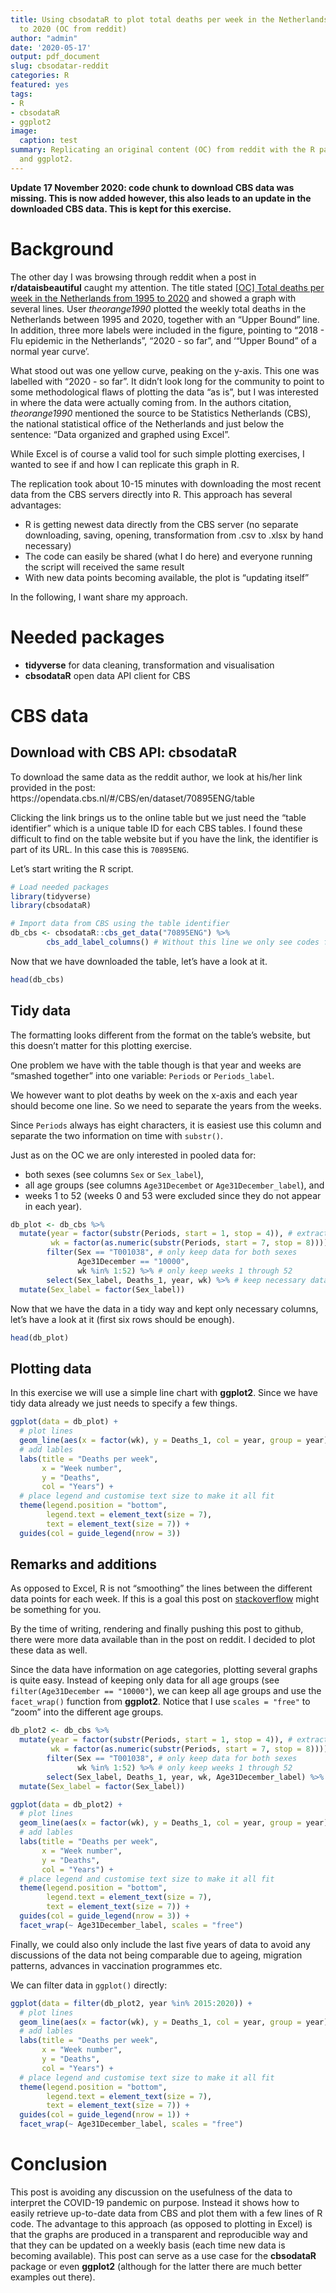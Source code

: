 ```yaml
---
title: Using cbsodataR to plot total deaths per week in the Netherlands from 1995
  to 2020 (OC from reddit)
author: "admin"
date: '2020-05-17'
output: pdf_document
slug: cbsodatar-reddit
categories: R
featured: yes
tags:
- R
- cbsodataR
- ggplot2
image:
  caption: test
summary: Replicating an original content (OC) from reddit with the R packages cbsodataR
  and ggplot2.
---
```


**Update 17 November 2020: code chunk to download CBS data was missing. This is now added however, this also leads to an update in the downloaded CBS data. This is kept for this exercise.**

# Background
The other day I was browsing through reddit when a post in **r/dataisbeautiful**
caught my attention. The title stated
[[OC] Total deaths per week in the Netherlands from 1995 to 2020](https://www.reddit.com/r/dataisbeautiful/comments/gcqqfn/oc_total_deaths_per_week_in_the_netherlands_from/) and showed a graph with several lines. User *theorange1990*
plotted the weekly total deaths in
the Netherlands between 1995 and 2020, together with an "Upper Bound"
line. In addition, three more labels were included in the figure, pointing to
"2018 - Flu epidemic in the Netherlands", "2020 - so far", and '"Upper Bound" of
a normal year curve'.

What stood out was one yellow curve, peaking on the y-axis. This one was
labelled with "2020 - so far". It didn't look long for the community to point to
some methodological flaws of plotting the data "as is", but I was interested in
where the data were actually coming from. In the authors citation, *theorange1990*
mentioned the source to be Statistics Netherlands (CBS), the national statistical
office of the Netherlands and just below the sentence: "Data organized and 
graphed using Excel".

While Excel is of course a valid tool for such simple plotting exercises, I
wanted to see if and how I can replicate this graph in R.

The replication took about 10-15 minutes with downloading the most
recent data from the CBS servers directly into R. This approach has several
advantages:

- R is getting newest data directly from the CBS server (no separate downloading,
saving, opening, transformation from .csv to .xlsx by hand necessary)
- The code can easily be shared (what I do here) and everyone running the script
will received the same result
- With new data points becoming available, the plot is "updating itself"

In the following, I want share my approach.

# Needed packages

- **tidyverse** for data cleaning, transformation and visualisation
- **cbsodataR** open data API client for CBS

# CBS data

## Download with CBS API: cbsodataR
To download the same data as the reddit author, we look at his/her link
provided in the post: https://opendata.cbs.nl/#/CBS/en/dataset/70895ENG/table

Clicking the link brings us to the online table but we just need the "table
identifier" which is a unique table ID for each CBS tables. I found these difficult
to find on the table website but if you have the link, the identifier is part of
its URL. In this case this is `70895ENG`.

Let's start writing the R script.

```r
# Load needed packages
library(tidyverse)
library(cbsodataR)

# Import data from CBS using the table identifier
db_cbs <- cbsodataR::cbs_get_data("70895ENG") %>%
        cbs_add_label_columns() # Without this line we only see codes for each observation which are difficult to interpret

```

Now that we have downloaded the table, let's have a look at it.

```r
head(db_cbs)
```

## Tidy data
The formatting looks different from the format on the table's website, but this
doesn't matter for this plotting exercise.

One problem we have with the table though is that year and weeks are "smashed
together" into one variable: `Periods` or `Periods_label`.

We however want to plot deaths by week on the x-axis and each year should become
one line. So we need to separate the years from the weeks.

Since `Periods` always has eight characters, it is easiest use this column and
separate the two information on time with `substr()`.

Just as on the OC we are only interested in pooled data for:

- both sexes (see columns `Sex` or `Sex_label`),
- all age groups (see columns `Age31Decembet` or `Age31December_label`), and
- weeks 1 to 52 (weeks 0 and 53 were excluded since they do not appear in each year).

```r
db_plot <- db_cbs %>%
  mutate(year = factor(substr(Periods, start = 1, stop = 4)), # extract year
         wk = factor(as.numeric(substr(Periods, start = 7, stop = 8)))) %>% #extract weeks
        filter(Sex == "T001038", # only keep data for both sexes
               Age31December == "10000",
               wk %in% 1:52) %>% # only keep weeks 1 through 52
        select(Sex_label, Deaths_1, year, wk) %>% # keep necessary data only
  mutate(Sex_label = factor(Sex_label))
```

Now that we have the data in a tidy way and kept only necessary columns, let's
have a look at it (first six rows should be enough).

```r
head(db_plot)
```

## Plotting data

In this exercise we will use a simple line chart with **ggplot2**. Since we have
tidy data already we just needs to specify a few things.

```r
ggplot(data = db_plot) +
  # plot lines
  geom_line(aes(x = factor(wk), y = Deaths_1, col = year, group = year)) +
  # add lables
  labs(title = "Deaths per week",
       x = "Week number",
       y = "Deaths",
       col = "Years") +
  # place legend and customise text size to make it all fit
  theme(legend.position = "bottom",
        legend.text = element_text(size = 7),
        text = element_text(size = 7)) + 
  guides(col = guide_legend(nrow = 3)) 

```

## Remarks and additions

As opposed to Excel, R is not "smoothing" the lines between the different data
points for each week. If this is a goal this post on 
[stackoverflow](https://stackoverflow.com/questions/35205795/plotting-smooth-line-through-all-data-points)
might be something for you.

By the time of writing, rendering and finally pushing this post to github, there
were more data available than in the post on reddit. I decided to plot these data
as well.

Since the data have information on age categories, plotting several
graphs is quite easy. Instead of keeping only data for all age groups
(see `filter(Age31December == "10000"`),
we can keep all age groups and use the `facet_wrap()` function from **ggplot2**.
Notice
that I use `scales = "free"` to "zoom" into the different age groups.

```r
db_plot2 <- db_cbs %>%
  mutate(year = factor(substr(Periods, start = 1, stop = 4)), # extract year
         wk = factor(as.numeric(substr(Periods, start = 7, stop = 8)))) %>% #extract weeks
        filter(Sex == "T001038", # only keep data for both sexes
               wk %in% 1:52) %>% # only keep weeks 1 through 52
        select(Sex_label, Deaths_1, year, wk, Age31December_label) %>% # keep necessary data only
  mutate(Sex_label = factor(Sex_label))

ggplot(data = db_plot2) +
  # plot lines
  geom_line(aes(x = factor(wk), y = Deaths_1, col = year, group = year)) +
  # add lables
  labs(title = "Deaths per week",
       x = "Week number",
       y = "Deaths",
       col = "Years") +
  # place legend and customise text size to make it all fit
  theme(legend.position = "bottom",
        legend.text = element_text(size = 7),
        text = element_text(size = 7)) + 
  guides(col = guide_legend(nrow = 3)) +
  facet_wrap(~ Age31December_label, scales = "free")
```

Finally, we could also only include the last five years of data to avoid any
discussions of the data not being comparable due to ageing, migration patterns,
advances in vaccination programmes etc.

We can filter data in `ggplot()` directly:

```r
ggplot(data = filter(db_plot2, year %in% 2015:2020)) +
  # plot lines
  geom_line(aes(x = factor(wk), y = Deaths_1, col = year, group = year)) +
  # add lables
  labs(title = "Deaths per week",
       x = "Week number",
       y = "Deaths",
       col = "Years") +
  # place legend and customise text size to make it all fit
  theme(legend.position = "bottom",
        legend.text = element_text(size = 7),
        text = element_text(size = 7)) + 
  guides(col = guide_legend(nrow = 1)) +
  facet_wrap(~ Age31December_label, scales = "free")
```

# Conclusion
This post is avoiding any discussion on the usefulness of the data to interpret
the COVID-19 pandemic on purpose. Instead it shows how to easily retrieve
up-to-date data from CBS and plot them with a
few lines of R code. The advantage to this approach (as opposed to plotting in
Excel) is that the graphs are produced
in a transparent and reproducible way and that they can be updated on a weekly
basis (each
time new data is becoming available). This post can serve as a use case for the
**cbsodataR** package or even **ggplot2** (although for the latter there are
much better examples out there).

